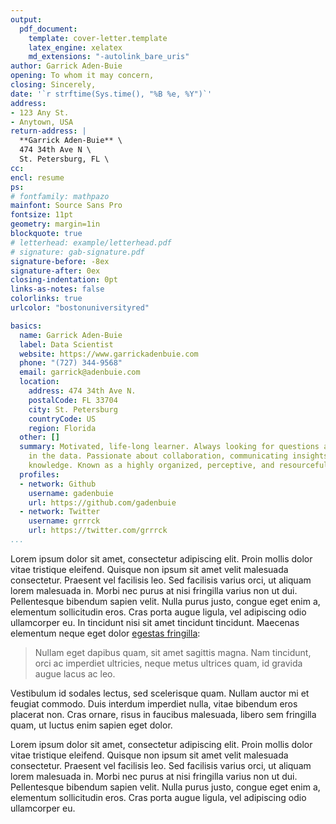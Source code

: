 ```yaml
---
output:
  pdf_document:
    template: cover-letter.template
    latex_engine: xelatex
    md_extensions: "-autolink_bare_uris"
author: Garrick Aden-Buie
opening: To whom it may concern,
closing: Sincerely,
date: '`r strftime(Sys.time(), "%B %e, %Y")`'
address:
- 123 Any St.
- Anytown, USA
return-address: |
  **Garrick Aden-Buie** \
  474 34th Ave N \
  St. Petersburg, FL \
cc:
encl: resume
ps:
# fontfamily: mathpazo
mainfont: Source Sans Pro
fontsize: 11pt
geometry: margin=1in
blockquote: true
# letterhead: example/letterhead.pdf
# signature: gab-signature.pdf
signature-before: -8ex
signature-after: 0ex
closing-indentation: 0pt
links-as-notes: false
colorlinks: true
urlcolor: "bostonuniversityred"

basics:
  name: Garrick Aden-Buie
  label: Data Scientist
  website: https://www.garrickadenbuie.com
  phone: "(727) 344-9568"
  email: garrick@adenbuie.com
  location:
    address: 474 34th Ave N.
    postalCode: FL 33704
    city: St. Petersburg
    countryCode: US
    region: Florida
  other: []
  summary: Motivated, life-long learner. Always looking for questions and answers
    in the data. Passionate about collaboration, communicating insights, and sharing
    knowledge. Known as a highly organized, perceptive, and resourceful team player.
  profiles:
  - network: Github
    username: gadenbuie
    url: https://github.com/gadenbuie
  - network: Twitter
    username: grrrck
    url: https://twitter.com/grrrck
...
```


Lorem ipsum dolor sit amet, consectetur adipiscing elit. Proin mollis dolor vitae tristique eleifend. Quisque non ipsum sit amet velit malesuada consectetur. Praesent vel facilisis leo. Sed facilisis varius orci, ut aliquam lorem malesuada in. Morbi nec purus at nisi fringilla varius non ut dui. Pellentesque bibendum sapien velit. Nulla purus justo, congue eget enim a, elementum sollicitudin eros. Cras porta augue ligula, vel adipiscing odio ullamcorper eu. In tincidunt nisi sit amet tincidunt tincidunt. Maecenas elementum neque eget dolor [egestas fringilla](http://example.com):

> Nullam eget dapibus quam, sit amet sagittis magna. Nam tincidunt, orci ac imperdiet ultricies, neque metus ultrices quam, id gravida augue lacus ac leo.

Vestibulum id sodales lectus, sed scelerisque quam. Nullam auctor mi et feugiat commodo. Duis interdum imperdiet nulla, vitae bibendum eros placerat non. Cras ornare, risus in faucibus malesuada, libero sem fringilla quam, ut luctus enim sapien eget dolor.

Lorem ipsum dolor sit amet, consectetur adipiscing elit. Proin mollis dolor vitae tristique eleifend. Quisque non ipsum sit amet velit malesuada consectetur. Praesent vel facilisis leo. Sed facilisis varius orci, ut aliquam lorem malesuada in. Morbi nec purus at nisi fringilla varius non ut dui. Pellentesque bibendum sapien velit. Nulla purus justo, congue eget enim a, elementum sollicitudin eros. Cras porta augue ligula, vel adipiscing odio ullamcorper eu.